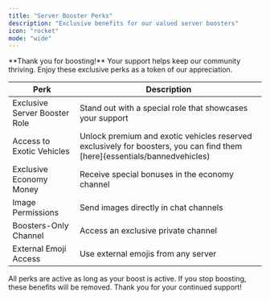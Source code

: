 ```yaml
---
title: "Server Booster Perks"
description: "Exclusive benefits for our valued server boosters"
icon: "rocket"
mode: "wide"
---
```


<Note>
  **Thank you for boosting!** Your support helps keep our community thriving. Enjoy these exclusive perks as a token of our appreciation.
</Note>

<table className="w-full border-collapse">
<thead>
<tr className="bg-gray-900/50">
<th className="px-6 py-4 text-left text-base font-semibold text-gray-200 border border-gray-700">
Perk
</th>
<th className="px-6 py-4 text-left text-base font-semibold text-gray-200 border border-gray-700">
Description
</th>
</tr>
</thead>
<tbody>
<tr>
<td className="px-6 py-4 text-base text-gray-300 border border-gray-700">
Exclusive Server Booster Role
</td>
<td className="px-6 py-4 text-base border border-gray-700">
<span className="text-purple-400">
Stand out with a special role that showcases your support
</span>
</td>
</tr>
<tr>
<td className="px-6 py-4 text-base text-gray-300 border border-gray-700">
Access to Exotic Vehicles
</td>
<td className="px-6 py-4 text-base border border-gray-700">
<span className="text-blue-400">
Unlock premium and exotic vehicles reserved exclusively for boosters, you can find them [here](essentials/bannedvehicles)
</span>
</td>
</tr>
<tr>
<td className="px-6 py-4 text-base text-gray-300 border border-gray-700">
Exclusive Economy Money
</td>
<td className="px-6 py-4 text-base border border-gray-700">
<span className="text-green-400">
Receive special bonuses in the economy channel
</span>
</td>
</tr>
<tr>
<td className="px-6 py-4 text-base text-gray-300 border border-gray-700">
Image Permissions
</td>
<td className="px-6 py-4 text-base border border-gray-700">
<span className="text-cyan-400">
Send images directly in chat channels
</span>
</td>
</tr>
<tr>
<td className="px-6 py-4 text-base text-gray-300 border border-gray-700">
Boosters-Only Channel
</td>
<td className="px-6 py-4 text-base border border-gray-700">
<span className="text-yellow-400">
Access an exclusive private channel
</span>
</td>
</tr>
<tr>
<td className="px-6 py-4 text-base text-gray-300 border border-gray-700">
External Emoji Access
</td>
<td className="px-6 py-4 text-base border border-gray-700">
<span className="text-pink-400">
Use external emojis from any server
</span>
</td>
</tr>
</tbody>
</table>

<Info>
  All perks are active as long as your boost is active. If you stop boosting, these benefits will be removed. Thank you for your continued support! 
</Info>